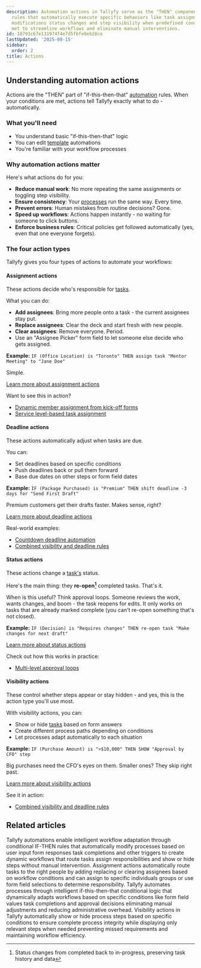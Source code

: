 ```yaml
---
description: Automation actions in Tallyfy serve as the "THEN" component of conditional
  rules that automatically execute specific behaviors like task assignments deadline
  modifications status changes and step visibility when predefined conditions are
  met to streamline workflows and eliminate manual interventions.
id: 18793c67e131974f4e7d5fbfe0eb28ce
lastUpdated: '2025-08-15'
sidebar:
  order: 2
title: Actions
---
```


## Understanding automation actions

Actions are the "THEN" part of "if-this-then-that" [automation](/products/pro/documenting/templates/automations/) rules. When your conditions are met, actions tell Tallyfy exactly what to do - automatically.

### What you'll need
- You understand basic "if-this-then-that" logic
- You can edit [template](/products/pro/documenting/templates/) automations
- You're familiar with your workflow processes

### Why automation actions matter

Here's what actions do for you:
- **Reduce manual work**: No more repeating the same assignments or toggling step visibility.
- **Ensure consistency**: Your [processes](/products/pro/tracking-and-tasks/processes/) run the same way. Every time.
- **Prevent errors**: Human mistakes from routine decisions? Gone.
- **Speed up workflows**: Actions happen instantly - no waiting for someone to click buttons.
- **Enforce business rules**: Critical policies get followed automatically (yes, even that one everyone forgets).

### The four action types

Tallyfy gives you four types of actions to automate your workflows:

#### Assignment actions
These actions decide who's responsible for [tasks](/products/pro/tracking-and-tasks/tasks/).

What you can do:
- **Add assignees**: Bring more people onto a task - the current assignees stay put.
- **Replace assignees**: Clear the deck and start fresh with new people.
- **Clear assignees**: Remove everyone. Period.
- Use an "Assignee Picker" form field to let someone else decide who gets assigned.

**Example:** `IF (Office Location) is "Toronto" THEN assign task "Mentor Meeting" to "Jane Doe"`

Simple.

[Learn more about assignment actions](/products/pro/documenting/templates/automations/actions/asignment-actions/)

Want to see this in action?
- [Dynamic member assignment from kick-off forms](/products/pro/documenting/templates/automations/examples/dynamic-member-assignment-from-kickoff/)
- [Service level-based task assignment](/products/pro/documenting/templates/automations/examples/service-level-assignment/)

#### Deadline actions
These actions automatically adjust when tasks are due.

You can:
- Set deadlines based on specific conditions
- Push deadlines back or pull them forward
- Base due dates on other steps or form field dates

**Example:** `IF (Package Purchased) is "Premium" THEN shift deadline -3 days for "Send First Draft"`

Premium customers get their drafts faster. Makes sense, right?

[Learn more about deadline actions](/products/pro/documenting/templates/automations/actions/deadline-actions/)

Real-world examples:
- [Countdown deadline automation](/products/pro/documenting/templates/automations/examples/countdown-deadline-automation/)
- [Combined visibility and deadline rules](/products/pro/documenting/templates/automations/examples/combined-visibility-deadline-rules/)

#### Status actions
These actions change a [task's](/products/pro/tracking-and-tasks/tasks/) status.

Here's the main thing: they **re-open[^1]** completed tasks. That's it.

When is this useful? Think approval loops. Someone reviews the work, wants changes, and boom - the task reopens for edits. It only works on tasks that are already marked complete (you can't re-open something that's not closed).

**Example:** `IF (Decision) is "Requires changes" THEN re-open task "Make changes for next draft"`

[Learn more about status actions](/products/pro/documenting/templates/automations/actions/status-actions/)

Check out how this works in practice:
- [Multi-level approval loops](/products/pro/documenting/templates/automations/examples/multi-level-approval-loops/)

#### Visibility actions
These control whether steps appear or stay hidden - and yes, this is the action type you'll use most.

With visibility actions, you can:
- Show or hide [tasks](/products/pro/tracking-and-tasks/tasks/) based on form answers
- Create different process paths depending on conditions
- Let processes adapt automatically to each situation

**Example:** `IF (Purchase Amount) is ">$10,000" THEN SHOW "Approval by CFO" step`

Big purchases need the CFO's eyes on them. Smaller ones? They skip right past.

[Learn more about visibility actions](/products/pro/documenting/templates/automations/actions/visibility-actions/)

See it in action:
- [Combined visibility and deadline rules](/products/pro/documenting/templates/automations/examples/combined-visibility-deadline-rules/)


<PageTree />



[^1]: Status changes from completed back to in-progress, preserving task history and data

## Related articles
<CardGrid>
<LinkTitleCard header="<b>Templates > Automations</b>" href="/products/pro/documenting/templates/automations/" > Tallyfy automations enable intelligent workflow adaptation through conditional IF-THEN rules that automatically modify processes based on user input form responses task completions and other triggers to create dynamic workflows that route tasks assign responsibilities and show or hide steps without manual intervention. </LinkTitleCard>
<LinkTitleCard header="<b>Actions > Automate task assignments</b>" href="/products/pro/documenting/templates/automations/actions/asignment-actions/" > Assignment actions automatically route tasks to the right people by adding replacing or clearing assignees based on workflow conditions and can assign to specific individuals groups or use form field selections to determine responsibility. </LinkTitleCard>
<LinkTitleCard header="<b>Tutorials > Create an automation</b>" href="/products/pro/tutorials/how-can-tallyfy-automate-and-streamline-my-processes/" > Tallyfy automates processes through intelligent if-this-then-that conditional logic that dynamically adapts workflows based on specific conditions like form field values task completions and approval decisions eliminating manual adjustments and reducing administrative overhead. </LinkTitleCard>
<LinkTitleCard header="<b>Actions > Automate hiding or showing tasks</b>" href="/products/pro/documenting/templates/automations/actions/visibility-actions/" > Visibility actions in Tallyfy automatically show or hide process steps based on specific conditions to ensure complete process integrity while displaying only relevant steps when needed preventing missed requirements and maintaining workflow efficiency. </LinkTitleCard>
</CardGrid>